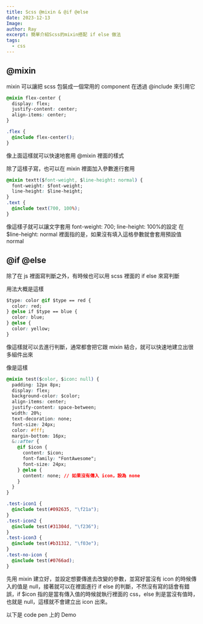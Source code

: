 ```yaml
---
title: Scss @mixin & @if @else
date: 2023-12-13
Image:
author: Ray
excerpt: 簡單介紹Scss的mixin搭配 if else 做法
tags:
  - css
---
```


## @mixin

mixin 可以讓把 scss 包裝成一個常用的 component 在透過 @include 來引用它

```css
@mixin flex-center {
  display: flex;
  justify-content: center;
  align-items: center;
}

.flex {
  @include flex-center();
}
```

像上面這樣就可以快速地套用 @mixin 裡面的樣式

除了這樣子寫，也可以在 mixin 裡面加入參數進行套用

```css
@mixin textt($font-weight, $line-height: normal) {
  font-weight: $font-weight;
  line-height: $line-height;
}
.text {
  @include text(700, 100%);
}
```

像這樣子就可以讓文字套用 font-weight: 700; line-height: 100%的設定
在$line-height: normal 裡面指的是，如果沒有填入這格參數就會套用預設值 normal

## @if @else

除了在 js 裡面寫判斷之外，有時候也可以用 scss 裡面的 if else 來寫判斷

用法大概是這樣

```css
$type: color @if $type == red {
  color: red;
} @else if $type == blue {
  color: blue;
} @else {
  color: yellow;
}
```

像這樣就可以去進行判斷，通常都會把它跟 mixin 結合，就可以快速地建立出很多組件出來

像是這樣

```css
@mixin test($color, $icon: null) {
  padding: 12px 8px;
  display: flex;
  background-color: $color;
  align-items: center;
  justify-content: space-between;
  width: 20%;
  text-decoration: none;
  font-size: 24px;
  color: #fff;
  margin-bottom: 16px;
  &::after {
    @if $icon {
      content: $icon;
      font-family: "FontAwesome";
      font-size: 24px;
    } @else {
      content: none; // 如果沒有傳入 icon，設為 none
    }
  }
}

.test-icon1 {
  @include test(#092635, "\f21a");
}
.test-icon2 {
  @include test(#31304d, "\f236");
}
.test-icon3 {
  @include test(#b31312, "\f03e");
}
.test-no-icon {
  @include test(#0766ad);
}
```

先用 mixin 建立好，並設定想要傳進去改變的參數，並寫好當沒有 icon 的時候傳入的值是 null，接著就可以在裡面進行 if else 的判斷，不然沒有寫的話會有錯誤，if $icon 指的是當有傳入值的時候就執行裡面的 css，else 則是當沒有值時，也就是 null，這樣就不會建立出 icon 出來。

以下是 code pen 上的 Demo

<CodeEmbed
  id="BaMeQZO?default-tab=css%2Cresult&theme-id=dark"
  title="@mixin &amp; @if @else"
  type="0"
/>
